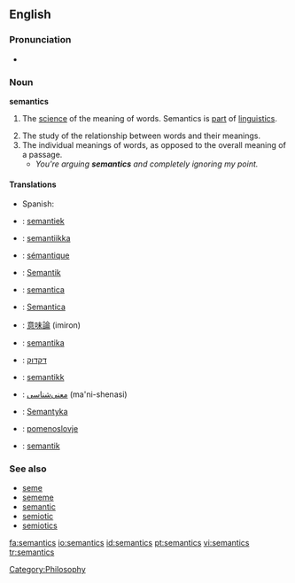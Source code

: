 ==English==

===Pronunciation===
*{{IPA|/sɪˈmæntɪks/}}

===Noun===
'''semantics'''  <!--plural only, right? Yes-Wonderfool-->

# {{linguistics}} The [[science]] of the meaning of words. Semantics is [[part]] of [[linguistics]].
# The study of the relationship between words and their meanings.
# The individual meanings of words, as opposed to the overall meaning of a passage.
#* ''You're arguing '''semantics''' and completely ignoring my point.''

====Translations====
{{trans-top|The science of the meaning of words}}
{{trans-mid}}
*Spanish: {{t|es|semántica|f}}
{{trans-bottom}}
{{checktrans}}
*{{ttbc|Dutch}}: [[semantiek]] {{f}}
*{{ttbc|Finnish}}: [[semantiikka]]
*{{ttbc|French}}: [[sémantique]] {{f}}
*{{ttbc|German}}: [[Semantik]] {{f}}
*{{ttbc|Interlingua}}: [[semantica]]
*{{ttbc|Italian}}: [[Semantica]] {{f}}
*{{ttbc|Japanese}}: [[意味論]] (imiron)
*{{ttbc|Lithuanian}}: [[semantika]] {{f}}
*{{ttbc|Hebrew}}: [[דקדוק]]
*{{ttbc|Norwegian}}: [[semantikk]]
*{{ttbc|Persian}}: [[معنی‌شناسی]] (ma'ni-shenasi)
*{{ttbc|Polish}}: [[Semantyka]] {{f}}
*{{ttbc|Slovenian}}: [[pomenoslovje]]
*{{ttbc|Swedish}}: [[semantik]]

===See also===
{{wikipedia}}
*[[seme]]
*[[sememe]]
*[[semantic]]
*[[semiotic]]
*[[semiotics]]

[[Category:Philosophy]]

[[fa:semantics]]
[[io:semantics]]
[[id:semantics]]
[[pt:semantics]]
[[vi:semantics]]
[[tr:semantics]]